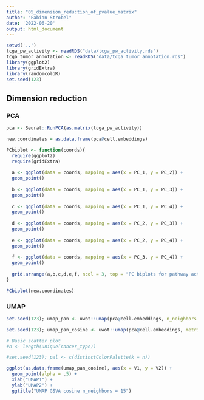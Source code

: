```yaml
---
title: "05_dimension_reduction_of_pvalue_matrix"
author: "Fabian Strobel"
date: '2022-06-20'
output: html_document
---
```


```r
setwd('..')
tcga_pw_activity <- readRDS("data/tcga_pw_activity.rds")
tcga_tumor_annotation <- readRDS("data/tcga_tumor_annotation.rds")
library(ggplot2)
library(gridExtra)
library(randomcoloR)
set.seed(123)
```


## Dimension reduction

### PCA
```r
pca <- Seurat::RunPCA(as.matrix(tcga_pw_activity))
```

```r
new.coordinates = as.data.frame(pca@cell.embeddings)

PCbiplot <- function(coords){
  require(ggplot2)
  require(gridExtra)
  
  a <- ggplot(data = coords, mapping = aes(x = PC_1, y = PC_2)) +
  geom_point()
  
  b <- ggplot(data = coords, mapping = aes(x = PC_1, y = PC_3)) +
  geom_point()
  
  c <- ggplot(data = coords, mapping = aes(x = PC_1, y = PC_4)) +
  geom_point()
  
  d <- ggplot(data = coords, mapping = aes(x = PC_2, y = PC_3)) +
  geom_point()
          
  e <- ggplot(data = coords, mapping = aes(x = PC_2, y = PC_4)) +
  geom_point()
  
  f <- ggplot(data = coords, mapping = aes(x = PC_3, y = PC_4)) +
  geom_point()
  
  grid.arrange(a,b,c,d,e,f, ncol = 3, top = "PC biplots for pathway activity matrix")
}

PCbiplot(new.coordinates)
```

### UMAP

```r
set.seed(123); umap_pan <- uwot::umap(pca@cell.embeddings, n_neighbors = 100)

set.seed(123); umap_pan_cosine <- uwot::umap(pca@cell.embeddings, metric = "cosine", n_neighbors = 15)
```

```r
# Basic scatter plot
#n <- length(unique(cancer_type))

#set.seed(123); pal <- c(distinctColorPalette(k = n))

ggplot(as.data.frame(umap_pan_cosine), aes(x = V1, y = V2)) + 
  geom_point(alpha = .5) +
  xlab("UMAP1") +
  ylab("UMAP2") +
  ggtitle("UMAP GSVA cosine n_neighbors = 15")
```